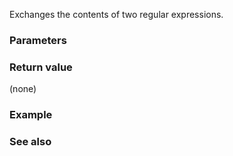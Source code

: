 {{cpp/regex/basic_regex/title|swap}}
{{cpp/regex/basic_regex/navbar}}
{{ddcl|since=c++11|
void swap( basic_regex&amp; other ) noexcept;
}}

Exchanges the contents of two regular expressions.

===Parameters===
{{par begin}}
{{par|other|the regular expression to swap with}}
{{par end}}

===Return value===
(none)

===Example===
{{example}}

===See also===
{{dsc begin}}
{{dsc inc|cpp/regex/basic_regex/dsc swap2}}
{{dsc end}}

{{langlinks|de|es|fr|it|ja|pt|ru|zh}}
